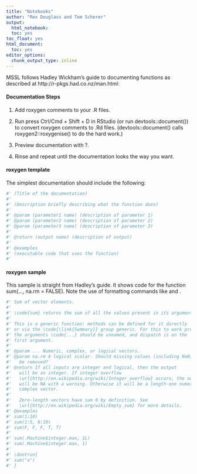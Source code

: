 ---
title: "Notebooks"
author: "Rex Douglass and Tom Scherer"
output:
  html_notebook:
  toc: yes
toc_float: yes
html_document:
  toc: yes
editor_options:
  chunk_output_type: inline
---
  
  <style>
  body .main-container {
    max-width: 100%;
  }
</style>
  
  
  MSSL follows Hadley Wickham's guide to documenting functions as described at http://r-pkgs.had.co.nz/man.html:


#### Documentation Steps

1. Add roxygen comments to your .R files.

2. Run press Ctrl/Cmd + Shift + D in RStudio (or run devtools::document()) to convert roxygen comments to .Rd files. (devtools::document() calls roxygen2::roxygenise() to do the hard work.)

3. Preview documentation with ?.

4. Rinse and repeat until the documentation looks the way you want.


#### roxygen template

The simplest documentation should include the following:


```{r}
#' (Title of the documentation)
#'
#' (Description briefly describing what the function does)
#'
#' @param (parameter1 name) (description of parameter 1)
#' @param (parameter2 name) (description of parameter 2)
#' @param (parameter3 name) (description of parameter 3)
#'
#' @return (output name) (description of output) 
#'
#' @examples
#' (executable code that uses the function) 
#' 
```



#### roxygen sample 

This sample is straight from Hadley's guide. It shows code for the function sum(..., na.rm = FALSE). Note the use of formatting commands like \code and \link.

```{r}
#' Sum of vector elements.
#'
#' \code{sum} returns the sum of all the values present in its arguments.
#'
#' This is a generic function: methods can be defined for it directly
#' or via the \code{\link{Summary}} group generic. For this to work properly,
#' the arguments \code{...} should be unnamed, and dispatch is on the
#' first argument.
#'
#' @param ... Numeric, complex, or logical vectors.
#' @param na.rm A logical scalar. Should missing values (including NaN)
#'   be removed?
#' @return If all inputs are integer and logical, then the output
#'   will be an integer. If integer overflow
#'   \url{http://en.wikipedia.org/wiki/Integer_overflow} occurs, the output
#'   will be NA with a warning. Otherwise it will be a length-one numeric or
#'   complex vector.
#'
#'   Zero-length vectors have sum 0 by definition. See
#'   \url{http://en.wikipedia.org/wiki/Empty_sum} for more details.
#' @examples
#' sum(1:10)
#' sum(1:5, 6:10)
#' sum(F, F, F, T, T)
#'
#' sum(.Machine$integer.max, 1L)
#' sum(.Machine$integer.max, 1)
#'
#' \dontrun{
#' sum("a")
#' }
```



